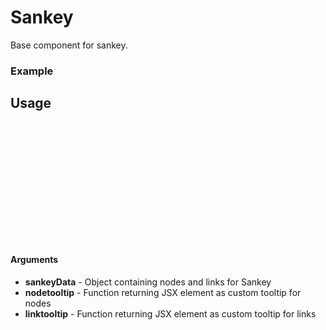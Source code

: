
<Meta of={Sankey} title="Sankey" />

# Sankey

Base component for sankey.

### Example

<Canvas of={Sankey.Default} />

## Usage

```ts
import {Sankey} from "gf-components";

const Example = () => {
  return (
    <Sankey
      sankeyData={data}
      linktooltip={linktooltip}
      nodetooltip={nodetooltip}
    />
  );
};

export default Example;
```

#### Arguments
- **sankeyData** - Object containing nodes and links for Sankey
- **nodetooltip** - Function returning JSX element as custom tooltip for nodes
- **linktooltip** - Function returning JSX element as custom tooltip for links